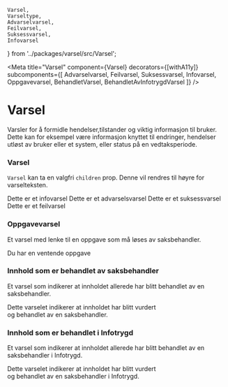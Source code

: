     Varsel,
    Varseltype,
    Advarselvarsel,
    Feilvarsel,
    Suksessvarsel,
    Infovarsel
} from '../packages/varsel/src/Varsel';

<Meta
    title="Varsel"
    component={Varsel}
    decorators={[withA11y]}
    subcomponents={[
        Advarselvarsel,
        Feilvarsel,
        Suksessvarsel,
        Infovarsel,
        Oppgavevarsel,
        BehandletVarsel,
        BehandletAvInfotrygdVarsel
    ]}
/>

# Varsel

Varsler for å formidle hendelser,tilstander og viktig informasjon til bruker.
Dette kan for eksempel være informasjon knyttet til endringer, hendelser utløst av bruker eller et system, eller status på en vedtaksperiode.

### Varsel

`Varsel` kan ta en valgfri `children` prop. Denne vil rendres til høyre for varselteksten.

<Preview>
    <Story name="varselstriper">
        <div className="flex-column evenly-spaced-children">
            <Infovarsel>Dette er et infovarsel</Infovarsel>
            <Advarselvarsel>Dette er et advarselsvarsel</Advarselvarsel>
            <Suksessvarsel>Dette er et suksessvarsel</Suksessvarsel>
            <Feilvarsel>Dette er et feilvarsel</Feilvarsel>
        </div>
    </Story>
</Preview>

<Props of={Advarselvarsel} />

### Oppgavevarsel

Et varsel med lenke til en oppgave som må løses av saksbehandler.

<Preview>
    <Story name="oppgavevarsel">
        <div className="flex-column">
            <Oppgavevarsel oppgavelenke="#">Du har en ventende oppgave</Oppgavevarsel>
        </div>
    </Story>
</Preview>

<Props of={Oppgavevarsel} />

### Innhold som er behandlet av saksbehandler

Et varsel som indikerer at innholdet allerede har blitt behandlet av en saksbehandler.

<Preview>
    <Story name="behandlet av saksbehandler">
        <div className="flex-column">
            <BehandletVarsel
                tittel="Inngangsvilkår vurdert første sykdomsdag"
                saksbehandler="Hanne Jansen"
                vurderingsdato="01.05.2017"
            >
                <p className="varsel-content">
                    Dette varselet indikerer at innholdet har blitt vurdert <br />
                    og behandlet av en saksbehandler.
                </p>
            </BehandletVarsel>
        </div>
    </Story>
</Preview>

<Props of={BehandletVarsel} />

### Innhold som er behandlet i Infotrygd

Et varsel som indikerer at innholdet allerede har blitt behandlet av en saksbehandler i Infotrygd.

<Preview>
    <Story name="behandlet i Infotrygd">
        <div className="flex-column evenly-spaced-children">
            <BehandletAvInfotrygdVarsel tittel="Inngangsvilkår vurdert i Infotrygd">
                <p className="varsel-content">
                    Dette varselet indikerer at innholdet har blitt vurdert <br />
                    og behandlet av en saksbehandler i Infotrygd.
                </p>
            </BehandletAvInfotrygdVarsel>
        </div>
    </Story>
</Preview>

<Props of={BehandletAvInfotrygdVarsel} />